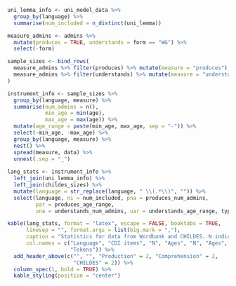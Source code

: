 <!-- \begingroup -->
<!-- \singlespacing -->
<!-- \setlength\parindent{0pt} -->

```r
uni_lemma_info <- uni_model_data %>%
  group_by(language) %>%
  summarise(num_included = n_distinct(uni_lemma))

measure_admins <- admins %>%
  mutate(produces = TRUE, understands = form == "WG") %>%
  select(-form)

sample_sizes <- bind_rows(
  measure_admins %>% filter(produces) %>% mutate(measure = "produces"),
  measure_admins %>% filter(understands) %>% mutate(measure = "understands")
)

instrument_info <- sample_sizes %>%
  group_by(language, measure) %>%
  summarise(num_admins = n(),
            min_age = min(age),
            max_age = max(age)) %>%
  mutate(age_range = paste(min_age, max_age, sep = "-")) %>%
  select(-min_age, -max_age) %>%
  group_by(language, measure) %>%
  nest() %>%
  spread(measure, data) %>%
  unnest(.sep = "_")
  
lang_stats <- instrument_info %>%
  left_join(uni_lemma_info) %>%
  left_join(childes_sizes) %>%
  mutate(language = str_replace(language, " \\(.*\\)", "")) %>%
  select(language, ni = num_included, pna = produces_num_admins,
         par = produces_age_range,
         una = understands_num_admins, uar = understands_age_range, types, tokens)

kable(lang_stats, format = "latex", escape = FALSE, booktabs = TRUE,
      linesep = "", format.args = list(big.mark = ","),
      caption = "Statistics for data from Wordbank and CHILDES. N indicates number of children.",
      col.names = c("Language", "CDI items", "N", "Ages", "N", "Ages", "Types",
                    "Tokens")) %>%
  add_header_above(c("", "", "Production" = 2, "Comprehension" = 2,
                     "CHILDES" = 2)) %>%
  column_spec(1, bold = TRUE) %>%
  kable_styling(position = "center")
```

<!-- \endgroup -->
